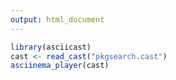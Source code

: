 ```yaml
---
output: html_document
---
```


```r
library(asciicast)
cast <- read_cast("pkgsearch.cast")
asciinema_player(cast)
```

